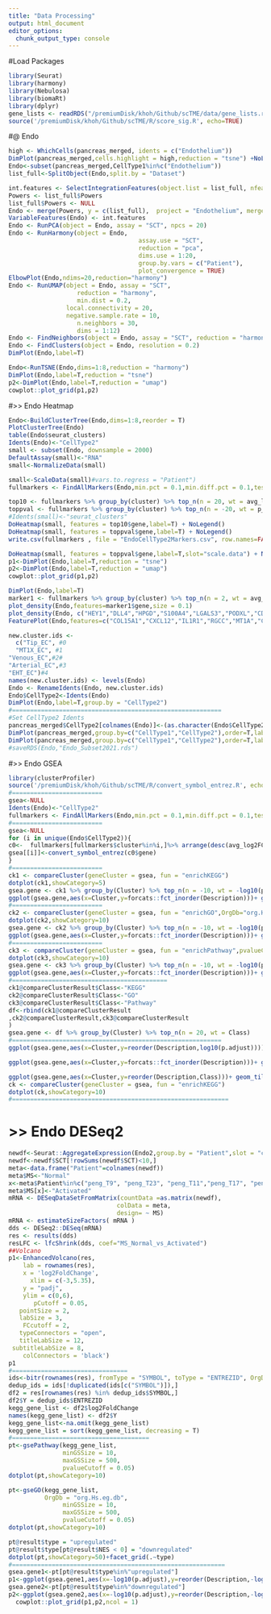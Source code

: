 ```yaml
---
title: "Data Processing"
output: html_document
editor_options: 
  chunk_output_type: console
---
```

#Load Packages
```r
library(Seurat)
library(harmony)
library(Nebulosa)
library(biomaRt)
library(dplyr)
gene_lists <- readRDS("/premiumDisk/khoh/Github/scTME/data/gene_lists.rds")
source('/premiumDisk/khoh/Github/scTME/R/score_sig.R', echo=TRUE)
```

#@ Endo 
```r
high <- WhichCells(pancreas_merged, idents = c("Endothelium"))
DimPlot(pancreas_merged,cells.highlight = high,reduction = "tsne") +NoLegend()         
Endo<-subset(pancreas_merged,CellType1%in%c("Endothelium"))
list_full<-SplitObject(Endo,split.by = "Dataset")

int.features <- SelectIntegrationFeatures(object.list = list_full, nfeatures = 4000)
Powers <- list_full$Powers
list_full$Powers <- NULL
Endo <- merge(Powers, y = c(list_full),  project = "Endothelium", merge.data = TRUE)
VariableFeatures(Endo) <- int.features
Endo <- RunPCA(object = Endo, assay = "SCT", npcs = 20)
Endo <- RunHarmony(object = Endo,
                                    assay.use = "SCT",
                                    reduction = "pca",
                                    dims.use = 1:20,
                                    group.by.vars = c("Patient"),
                                    plot_convergence = TRUE)
ElbowPlot(Endo,ndims=20,reduction="harmony")
Endo <- RunUMAP(object = Endo, assay = "SCT", 
                   reduction = "harmony", 
                   min.dist = 0.2,
                local.connectivity = 20,
                negative.sample.rate = 10,
                   n.neighbors = 30,
                   dims = 1:12)
Endo <- FindNeighbors(object = Endo, assay = "SCT", reduction = "harmony", dims = 1:12)
Endo <- FindClusters(object = Endo, resolution = 0.2)
DimPlot(Endo,label=T)

Endo<-RunTSNE(Endo,dims=1:8,reduction = "harmony")
DimPlot(Endo,label=T,reduction = "tsne")
p2<-DimPlot(Endo,label=T,reduction = "umap")
cowplot::plot_grid(p1,p2)

```


#>> Endo Heatmap
```r
Endo<-BuildClusterTree(Endo,dims=1:8,reorder = T)
PlotClusterTree(Endo)
table(Endo$seurat_clusters)
Idents(Endo)<-"CellType2"
small <- subset(Endo, downsample = 2000)
DefaultAssay(small)<-"RNA"
small<-NormalizeData(small)

small<-ScaleData(small)#vars.to.regress = "Patient")
fullmarkers <- FindAllMarkers(Endo,min.pct = 0.1,min.diff.pct = 0.1,test.use = "MAST",only.pos = T,logfc.threshold = 0.15)

top10 <- fullmarkers %>% group_by(cluster) %>% top_n(n = 20, wt = avg_log2FC)
toppval <- fullmarkers %>% group_by(cluster) %>% top_n(n = -20, wt = p_val_adj)
#Idents(small)<-"seurat_clusters"
DoHeatmap(small, features = top10$gene,label=T) + NoLegend()
DoHeatmap(small, features = toppval$gene,label=T) + NoLegend()
write.csv(fullmarkers , file = "EndoCellType2Markers.csv", row.names=FALSE)

DoHeatmap(small, features = toppval$gene,label=T,slot="scale.data") + NoLegend()
p1<-DimPlot(Endo,label=T,reduction = "tsne")
p2<-DimPlot(Endo,label=T,reduction = "umap")
cowplot::plot_grid(p1,p2)

DimPlot(Endo,label=T)
marker1 <- fullmarkers %>% group_by(cluster) %>% top_n(n = 2, wt = avg_log2FC)
plot_density(Endo,features=marker1$gene,size = 0.1)
plot_density(Endo, c("HEY1","DLL4","HPGD","S100A4","LGALS3","PODXL","CD44","PLPP3","HEY1","CLDN5","IRX3","NOTCH4"),size = 0.1,reduction = "umap",method="wkde")
FeaturePlot(Endo,features=c("COL15A1","CXCL12","IL1R1","RGCC","MT1A","CD44","SOD3","HEY1","TGFB1"),order=T,label=T)

new.cluster.ids <- 
  c("Tip_EC", #0
  "MT1X_EC", #1
"Venous_EC",#2#
"Arterial_EC",#3
"EHT_EC")#4
names(new.cluster.ids) <- levels(Endo)
Endo <- RenameIdents(Endo, new.cluster.ids)
Endo$CellType2<-Idents(Endo)
DimPlot(Endo,label=T,group.by = "CellType2")
#==========================================================
#Set CellType2 Idents
pancreas_merged$CellType2[colnames(Endo)]<-(as.character(Endo$CellType2))
DimPlot(pancreas_merged,group.by=c("CellType1","CellType2"),order=T,label=T)
DimPlot(pancreas_merged,group.by=c("CellType1","CellType2"),order=T,label=T,reduction = "tsne")
#saveRDS(Endo,"Endo_Subset2021.rds")
```

#>> Endo GSEA
```r
library(clusterProfiler)
source('/premiumDisk/khoh/Github/scTME/R/convert_symbol_entrez.R', echo=TRUE)
#=========================
gsea<-NULL
Idents(Endo)<-"CellType2"
fullmarkers <- FindAllMarkers(Endo,min.pct = 0.1,min.diff.pct = 0.1,test.use = "MAST",only.pos = T)
#=========================
gsea<-NULL
for (i in unique(Endo$CellType2)){
c0<-  fullmarkers[fullmarkers$cluster%in%i,]%>% arrange(desc(avg_log2FC))
gsea[[i]]<-convert_symbol_entrez(c0$gene)
}
#=========================
ck1 <- compareCluster(geneCluster = gsea, fun = "enrichKEGG")
dotplot(ck1,showCategory=5)
gsea.gene <- ck1 %>% group_by(Cluster) %>% top_n(n = -10, wt = -log10(p.adjust))
ggplot(gsea.gene,aes(x=Cluster,y=forcats::fct_inorder(Description)))+ geom_tile(aes(fill = -log10(p.adjust)))+scale_fill_gradient(low = "blue", high = "red")
#=========================
ck2 <- compareCluster(geneCluster = gsea, fun = "enrichGO",OrgDb="org.Hs.eg.db",pvalueCutoff=0.05)
dotplot(ck2,showCategory=10)
gsea.gene <- ck2 %>% group_by(Cluster) %>% top_n(n = -10, wt = -log10(p.adjust))
ggplot(gsea.gene,aes(x=Cluster,y=forcats::fct_inorder(Description)))+ geom_tile(aes(fill = -log10(p.adjust)))+scale_fill_gradient(low = "blue", high = "red")
#=========================
ck3 <- compareCluster(geneCluster = gsea, fun = "enrichPathway",pvalueCutoff=0.05)
dotplot(ck3,showCategory=10)
gsea.gene <- ck3 %>% group_by(Cluster) %>% top_n(n = -10, wt = -log10(p.adjust))
ggplot(gsea.gene,aes(x=Cluster,y=forcats::fct_inorder(Description)))+ geom_tile(aes(fill = -log10(p.adjust)))+scale_fill_gradient(low = "blue", high = "red")
#===========================================
ck1@compareClusterResult$Class<-"KEGG"
ck2@compareClusterResult$Class<-"GO"
ck3@compareClusterResult$Class<-"Pathway"
df<-rbind(ck1@compareClusterResult
,ck2@compareClusterResult,ck3@compareClusterResult
)
gsea.gene <- df %>% group_by(Cluster) %>% top_n(n = 20, wt = Class)
#==========================================================
ggplot(gsea.gene,aes(x=Cluster,y=reorder(Description,log10(p.adjust))))+geom_point(aes(fill=log10(p.adjust)))+facet_wrap(~Class)

ggplot(gsea.gene,aes(x=Cluster,y=forcats::fct_inorder(Description)))+ geom_tile(aes(fill = -log10(p.adjust)))+scale_fill_gradient(low = "blue", high = "red")

ggplot(gsea.gene,aes(x=Cluster,y=reorder(Description,Class)))+ geom_tile(aes(fill = -log10(p.adjust)))
ck <- compareCluster(geneCluster = gsea, fun = "enrichKEGG")
dotplot(ck,showCategory=10)
#============================================================
```

# >> Endo DESeq2
```r
newdf<-Seurat::AggregateExpression(Endo2,group.by = "Patient",slot = "counts",assays = "SCT")
newdf<-newdf$SCT[!rowSums(newdf$SCT)<10,]
meta<-data.frame("Patient"=colnames(newdf))
meta$MS<-"Normal"
x<-meta$Patient%in%c("peng_T9", "peng_T23", "peng_T11","peng_T17", "peng_T21", "peng_T8", "peng_T18", "peng_T15", "PDAC1", "PDAC2")
meta$MS[x]<-"Activated"
mRNA <- DESeqDataSetFromMatrix(countData =as.matrix(newdf),
                              colData = meta,
                              design= ~ MS)
mRNA <- estimateSizeFactors( mRNA )
dds <- DESeq2::DESeq(mRNA)
res <- results(dds)
resLFC <- lfcShrink(dds, coef="MS_Normal_vs_Activated")
##Volcano
p1<-EnhancedVolcano(res,
    lab = rownames(res),
    x = 'log2FoldChange',
      xlim = c(-3,5.35),
    y = "padj",
    ylim = c(0,6),
       pCutoff = 0.05,
   pointSize = 2,
   labSize = 3,
    FCcutoff = 2,
   typeConnectors = "open",
   titleLabSize = 12,
 subtitleLabSize = 8,
    colConnectors = 'black')
p1
#================================
ids<-bitr(rownames(res), fromType = "SYMBOL", toType = "ENTREZID", OrgDb=org.Hs.eg.db)
dedup_ids = ids[!duplicated(ids[c("SYMBOL")]),]
df2 = res[rownames(res) %in% dedup_ids$SYMBOL,]
df2$Y = dedup_ids$ENTREZID
kegg_gene_list <- df2$log2FoldChange
names(kegg_gene_list) <- df2$Y
kegg_gene_list<-na.omit(kegg_gene_list)
kegg_gene_list = sort(kegg_gene_list, decreasing = T)
#======================================
pt<-gsePathway(kegg_gene_list,
               minGSSize = 10,
               maxGSSize = 500,
               pvalueCutoff = 0.05)
dotplot(pt,showCategory=10)

pt<-gseGO(kegg_gene_list,
          OrgDb = "org.Hs.eg.db",
               minGSSize = 10,
               maxGSSize = 500,
               pvalueCutoff = 0.05)
dotplot(pt,showCategory=10)

pt@result$type = "upregulated"
pt@result$type[pt@result$NES < 0] = "downregulated"
dotplot(pt,showCategory=50)+facet_grid(.~type)
#===========================================================
gsea.gene1<-pt[pt@result$type%in%"upregulated"]
p1<-ggplot(gsea.gene1,aes(x=-log10(p.adjust),y=reorder(Description,-log10(p.adjust))))+   geom_segment( aes(size=5, xend=0, yend=reorder(Description,-log10(p.adjust))), color="lightblue") 
gsea.gene2<-pt[pt@result$type%in%"downregulated"]
p2<-ggplot(gsea.gene2,aes(x=-log10(p.adjust),y=reorder(Description,-log10(p.adjust))))+ geom_segment( aes( size=5,xend=0, yend=reorder(Description,-log10(p.adjust))), color="brown") 
  cowplot::plot_grid(p1,p2,ncol = 1)

```

